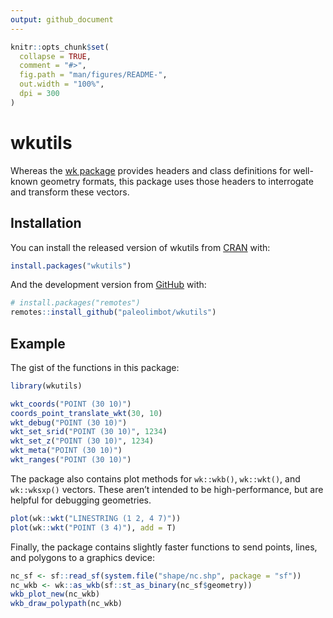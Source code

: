 ```yaml
---
output: github_document
---
```


<!-- README.md is generated from README.Rmd. Please edit that file -->

```r
knitr::opts_chunk$set(
  collapse = TRUE,
  comment = "#>",
  fig.path = "man/figures/README-",
  out.width = "100%",
  dpi = 300
)
```

# wkutils

<!-- badges: start -->
<!-- badges: end -->

Whereas the [wk package](https://paleolimbot.github.io/wk) provides headers and class definitions for well-known geometry formats, this package uses those headers to interrogate and transform these vectors. 

## Installation

You can install the released version of wkutils from [CRAN](https://CRAN.R-project.org) with:

``` r
install.packages("wkutils")
```

And the development version from [GitHub](https://github.com/) with:

``` r
# install.packages("remotes")
remotes::install_github("paleolimbot/wkutils")
```

## Example

The gist of the functions in this package:

```r
library(wkutils)

wkt_coords("POINT (30 10)")
coords_point_translate_wkt(30, 10)
wkt_debug("POINT (30 10)")
wkt_set_srid("POINT (30 10)", 1234)
wkt_set_z("POINT (30 10)", 1234)
wkt_meta("POINT (30 10)")
wkt_ranges("POINT (30 10)")
```

The package also contains plot methods for `wk::wkb()`, `wk::wkt()`, and `wk::wksxp()` vectors. These aren't intended to be high-performance, but are helpful for debugging geometries.

```r
plot(wk::wkt("LINESTRING (1 2, 4 7)"))
plot(wk::wkt("POINT (3 4)"), add = T)
```

Finally, the package contains slightly faster functions to send points, lines, and polygons to a graphics device:

```r
nc_sf <- sf::read_sf(system.file("shape/nc.shp", package = "sf"))
nc_wkb <- wk::as_wkb(sf::st_as_binary(nc_sf$geometry))
wkb_plot_new(nc_wkb)
wkb_draw_polypath(nc_wkb)
```
